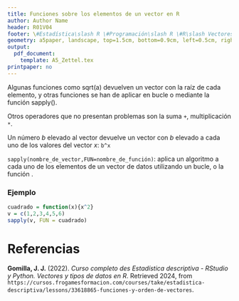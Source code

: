 ```yaml
---
title: Funciones sobre los elementos de un vector en R
author: Author Name
header: R01V04
footer: \#Estadística\slash R \#Programación\slash R \#R\slash Vectores
geometry: a5paper, landscape, top=1.5cm, bottom=0.9cm, left=0.5cm, right=0.5cm, headsep = 0.5cm, footskip = 12pt
output:
  pdf_document: 
    template: A5_Zettel.tex
printpaper: no
---
```

Algunas funciones como sqrt(a) devuelven un vector con la raíz de cada elemento, y otras funciones se han de aplicar en bucle o mediante la función sapply(). 

Otros operadores que no presentan problemas son la suma ```+```, multiplicación ```*```.

Un número $b$ elevado al vector devuelve un vector con $b$ elevado a cada uno de los valores del vector $x$: ```b^x```

```sapply(nombre_de_vector,FUN=nombre_de_función)```: aplica un algoritmo a cada uno de los elementos de un vector de datos utilizando un bucle, o la función .

### Ejemplo
```r
cuadrado = function(x){x^2}
v = c(1,2,3,4,5,6)
sapply(v, FUN = cuadrado)
```

\pagebreak

# Referencias

**Gomilla, J. J.** (2022). _Curso completo des Estadística descriptiva - RStudio y Python. Vectores y tipos de datos en R_. Retrieved 2024, from <code style="word-wrap: break-word;">https://cursos.frogamesformacion.com/courses/take/estadistica-descriptiva/lessons/33618865-funciones-y-orden-de-vectores</code>.